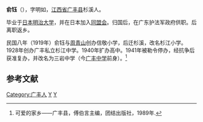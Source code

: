 '''俞钰'''（{{bd|1882年||1950年|catIdx=Y俞}}），字明如，[[江西省|江西省]][[广丰县|广丰县]]杉溪人。

毕业于[[日本|日本]][[明治大学|明治大学]]，并在日本加入[[同盟会|同盟会]]。归国后，在广东护法军政府供职。后离职返乡。

民国八年（1919年）俞钰与[[周青山|周青山]]创办信敬小学，后迁杉溪，改名杉江小学。1928年创办广丰私立杉江中学。1940年扩办高中。1941年被勒令停办，经抗争后获准复办，并改名为三岩中学（今[[江西省广丰中学|广丰中学]]前身）。<ref>可爱的家乡——广丰县，傅伯言主编，团结出版社，1989年.</ref>

==参考文献==
{{reflist}}

[[Category:广丰人|Category:广丰人]]
[[Category:明治大学校友|Y]]
[[Category:俞姓|Y]]